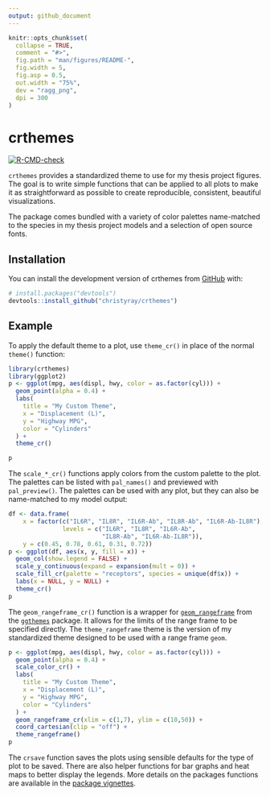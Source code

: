 ```yaml
---
output: github_document
---
```


<!-- README.md is generated from README.Rmd. Please edit that file -->

```r
knitr::opts_chunk$set(
  collapse = TRUE,
  comment = "#>",
  fig.path = "man/figures/README-",
  fig.width = 5,
  fig.asp = 0.5,
  out.width = "75%",
  dev = "ragg_png",
  dpi = 300
)
```

# crthemes

<!-- badges: start -->

[![R-CMD-check](https://github.com/christyray/crthemes/workflows/R-CMD-check/badge.svg)](https://github.com/christyray/crthemes/actions)

<!-- badges: end -->

`crthemes` provides a standardized theme to use for my thesis project figures. The goal is to write simple functions that can be applied to all plots to make it as straightforward as possible to create reproducible, consistent, beautiful visualizations.

The package comes bundled with a variety of color palettes name-matched to the species in my thesis project models and a selection of open source fonts.

## Installation

You can install the development version of crthemes from [GitHub](https://github.com/) with:

``` r
# install.packages("devtools")
devtools::install_github("christyray/crthemes")
```

## Example

To apply the default theme to a plot, use `theme_cr()` in place of the normal `theme()` function:

```r
library(crthemes)
library(ggplot2)
p <- ggplot(mpg, aes(displ, hwy, color = as.factor(cyl))) +
  geom_point(alpha = 0.4) +
  labs(
    title = "My Custom Theme", 
    x = "Displacement (L)",
    y = "Highway MPG",
    color = "Cylinders"
  ) +
  theme_cr()

p
```

The `scale_*_cr()` functions apply colors from the custom palette to the plot. The palettes can be listed with `pal_names()` and previewed with `pal_preview()`. The palettes can be used with any plot, but they can also be name-matched to my model output:

```r
df <- data.frame(
    x = factor(c("IL6R", "IL8R", "IL6R-Ab", "IL8R-Ab", "IL6R-Ab-IL8R"),
               levels = c("IL6R", "IL8R", "IL6R-Ab", 
                          "IL8R-Ab", "IL6R-Ab-IL8R")),
    y = c(0.45, 0.78, 0.61, 0.31, 0.72))
p <- ggplot(df, aes(x, y, fill = x)) +
  geom_col(show.legend = FALSE) +
  scale_y_continuous(expand = expansion(mult = 0)) +
  scale_fill_cr(palette = "receptors", species = unique(df$x)) +
  labs(x = NULL, y = NULL) +
  theme_cr()
p
```

The `geom_rangeframe_cr()` function is a wrapper for [`geom_rangeframe`](https://jrnold.github.io/ggthemes/reference/geom_rangeframe.html) from the [`ggthemes`](https://jrnold.github.io/ggthemes/) package. It allows for the limits of the range frame to be specified directly. The `theme_rangeframe` theme is the version of my standardized theme designed to be used with a range frame `geom`.

```r
p <- ggplot(mpg, aes(displ, hwy, color = as.factor(cyl))) +
  geom_point(alpha = 0.4) +
  scale_color_cr() +
  labs(
    title = "My Custom Theme", 
    x = "Displacement (L)",
    y = "Highway MPG",
    color = "Cylinders"
  ) +
  geom_rangeframe_cr(xlim = c(1,7), ylim = c(10,50)) +
  coord_cartesian(clip = "off") +
  theme_rangeframe()
p
```

The `crsave` function saves the plots using sensible defaults for the type of plot to be saved. There are also helper functions for bar graphs and heat maps to better display the legends. More details on the packages functions are available in the [package vignettes](vignettes).
